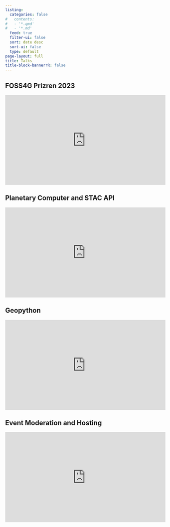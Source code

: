 ```yaml
---
listing:
  categories: false
#   contents:
#   - '*.qmd'
#   - '*.md'
  feed: true
  filter-ui: false
  sort: date desc
  sort-ui: false
  type: default
page-layout: full
title: Talks
title-block-bannerrR: false
---
```


## FOSS4G Prizren 2023

<iframe width="514" height="289" src="https://www.youtube.com/embed/Z3aoN3JM-uA?list=PLSeJLsP3KYyuuChdOiRBY-bkmiO2e5-_z" title="2023 | Monitoring Inland water bodies - Aman Bagrecha" frameborder="0" allow="accelerometer; autoplay; clipboard-write; encrypted-media; gyroscope; picture-in-picture; web-share" allowfullscreen></iframe>

## Planetary Computer and STAC API

<iframe width="514" height="289" src="https://www.youtube.com/embed/lUMjcau7JAs" title="#12 Introduction to Planetary Computer and STAC API | Let&#39;s Talk Spatial" frameborder="0" allow="accelerometer; autoplay; clipboard-write; encrypted-media; gyroscope; picture-in-picture; web-share" allowfullscreen></iframe>


## Geopython

<iframe width="514" height="289" src="https://www.youtube.com/embed/QuxHdKSLLrw" title="IEEE GRSS Bangalore: Geospatial Tech for Sustainable Dev (GTSD) Hackathon: Apr 2023: Part-3 of 5" frameborder="0" allow="accelerometer; autoplay; clipboard-write; encrypted-media; gyroscope; picture-in-picture; web-share" allowfullscreen></iframe>

## Event Moderation and Hosting

<iframe width="514" height="289" src="https://www.youtube.com/embed/videoseries?si=GegFtMP3HwdoIvmW&amp;list=PLSeJLsP3KYyut9_GoACZFgQCQdJTQXcfU" title="Volunteering and Host at Events" frameborder="0" allow="accelerometer; autoplay; clipboard-write; encrypted-media; gyroscope; picture-in-picture; web-share" referrerpolicy="strict-origin-when-cross-origin" allowfullscreen></iframe>
